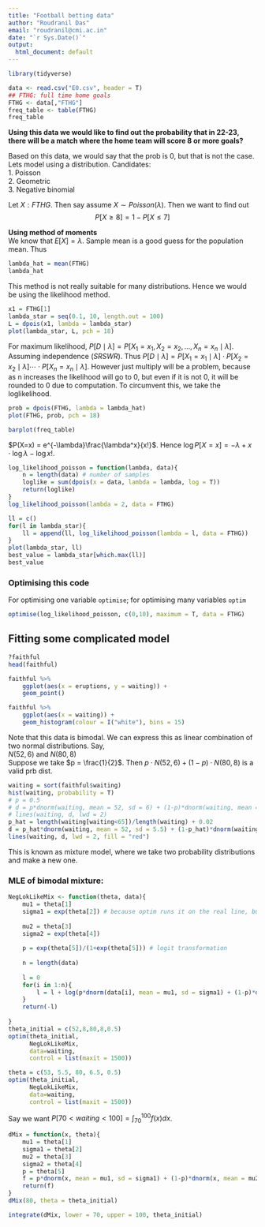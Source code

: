 ```yaml
---
title: "Football betting data"
author: "Roudranil Das"
email: "roudranil@cmi.ac.in"
date: "`r Sys.Date()`"
output:
  html_document: default
---
```

```r
library(tidyverse)
```

```r
data <- read.csv("E0.csv", header = T)
## FTHG: full time home goals
FTHG <- data[,"FTHG"]
freq_table <- table(FTHG)
freq_table
```

**Using this data we would like to find out the probability that in 22-23, there will be a match where the home team will score 8 or more goals?**

Based on this data, we would say that the prob is 0, but that is not the case. Lets model using a distribution. Candidates:  
1. Poisson  
2. Geometric  
3. Negative binomial  

Let $X: FTHG$. Then say assume $X \sim Poisson(\lambda)$. Then we want to find out
$$P[X \geq 8] = 1 - P[X \leq 7]$$

__Using method of moments__  
We know that $E[X] = \lambda$. Sample mean is a good guess for the population mean. Thus  
```r
lambda_hat = mean(FTHG)
lambda_hat
```

This method is not really suitable for many distributions. Hence we would be using the likelihood method.

```r
x1 = FTHG[1]
lambda_star = seq(0.1, 10, length.out = 100)
L = dpois(x1, lambda = lambda_star)
plot(lambda_star, L, pch = 18)
```

For maximum likelihood, $P[D\mid \lambda] = P[X_1 = x_1, X_2 = x_2,\ldots,X_n = x_n \mid \lambda]$. Assuming independence (*SRSWR*). Thus $P[D\mid \lambda] = P[X_1 = x_1\mid \lambda]\cdot P[X_2 = x_2\mid \lambda]\cdots\cdot P[X_n = x_n \mid \lambda]$. However just multiply will be a problem, because as n increases the likelihood will go to 0, but even if it is not 0, it will be rounded to 0 due to computation. To circumvent this, we take the loglikelihood.

```r
prob = dpois(FTHG, lambda = lambda_hat)
plot(FTHG, prob, pch = 18)
```

```r
barplot(freq_table)
```

$P(X=x) = e^{-\lambda}\frac{\lambda^x}{x!}$. Hence $\log P[X=x] = -\lambda + x\cdot \log \lambda - \log x!$.

```r
log_likelihood_poisson = function(lambda, data){
    n = length(data) # number of samples
    loglike = sum(dpois(x = data, lambda = lambda, log = T))
    return(loglike)
}
log_likelihood_poisson(lambda = 2, data = FTHG)
```

```r
ll = c()
for(l in lambda_star){
    ll = append(ll, log_likelihood_poisson(lambda = l, data = FTHG))
}
plot(lambda_star, ll)
best_value = lambda_star[which.max(ll)]
best_value
```

### Optimising this code

For optimising one variable `optimise`; 
for optimising many variables `optim`

```r
optimise(log_likelihood_poisson, c(0,10), maximum = T, data = FTHG)
```


## Fitting some complicated model

```r
?faithful
head(faithful)
```
```r
faithful %>% 
    ggplot(aes(x = eruptions, y = waiting)) +
    geom_point()

faithful %>% 
    ggplot(aes(x = waiting)) +
    geom_histogram(colour = I("white"), bins = 15)
```
Note that this data is bimodal. We can express this as linear combination of two normal distributions. Say,  
$N(52,6)$ and $N(80,8)$  
Suppose we take $p = \frac{1}{2}$. Then $p\cdot N(52,6) + (1-p)\cdot N(80,8)$ is a valid prb dist.

```r
waiting = sort(faithful$waiting)
hist(waiting, probability = T)
# p = 0.5
# d = p*dnorm(waiting, mean = 52, sd = 6) + (1-p)*dnorm(waiting, mean = 80, sd = 8)
# lines(waiting, d, lwd = 2)
p_hat = length(waiting[waiting<65])/length(waiting) + 0.02
d = p_hat*dnorm(waiting, mean = 52, sd = 5.5) + (1-p_hat)*dnorm(waiting, mean = 80, sd = 6.5)
lines(waiting, d, lwd = 2, fill = "red")
```

This is known as mixture model, where we take two probability distributions and make a new one.

### MLE of bimodal mixture:

```r
NegLokLikeMix <- function(theta, data){
    mu1 = theta[1]
    sigma1 = exp(theta[2]) # because optim runs it on the real line, but sigma needs to be positive
    
    mu2 = theta[3]
    sigma2 = exp(theta[4])
    
    p = exp(theta[5])/(1+exp(theta[5])) # logit transformation
    
    n = length(data)
    
    l = 0
    for(i in 1:n){
        l = l + log(p*dnorm(data[i], mean = mu1, sd = sigma1) + (1-p)*dnorm(data[i], mean = mu2, sd = sigma2))
    }
    return(-l)
    
}
theta_initial = c(52,8,80,8,0.5)
optim(theta_initial, 
      NegLokLikeMix, 
      data=waiting,
      control = list(maxit = 1500))
```

```r
theta = c(53, 5.5, 80, 6.5, 0.5)
optim(theta_initial, 
      NegLokLikeMix, 
      data=waiting,
      control = list(maxit = 1500))
```

Say we want $P[70< waiting < 100] = \int_{70}^{100} f(x) dx$.
```r
dMix = function(x, theta){
    mu1 = theta[1]
    sigma1 = theta[2]
    mu2 = theta[3]
    sigma2 = theta[4]
    p = theta[5]
    f = p*dnorm(x, mean = mu1, sd = sigma1) + (1-p)*dnorm(x, mean = mu2, sd = sigma2)
    return(f)
}
dMix(80, theta = theta_initial)
```
```r
integrate(dMix, lower = 70, upper = 100, theta_initial)
```

